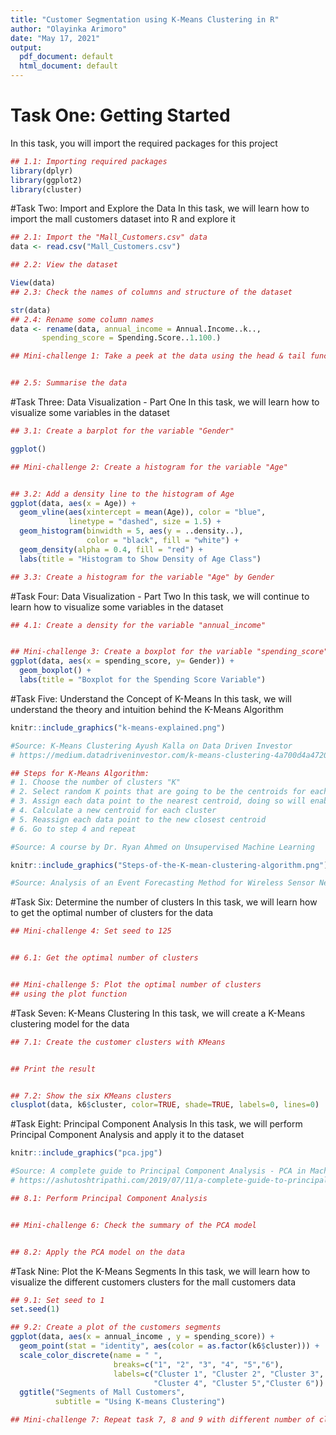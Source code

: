 ```yaml
---
title: "Customer Segmentation using K-Means Clustering in R"
author: "Olayinka Arimoro"
date: "May 17, 2021"
output:
  pdf_document: default
  html_document: default
---
```


# Task One: Getting Started
In this task, you will import the required
packages for this project
```r

## 1.1: Importing required packages
library(dplyr)
library(ggplot2)
library(cluster)

```

#Task Two: Import and Explore the Data
In this task, we will learn how to import
the mall customers dataset into R and explore it
```r

## 2.1: Import the "Mall_Customers.csv" data 
data <- read.csv("Mall_Customers.csv")

## 2.2: View the dataset

View(data)
## 2.3: Check the names of columns and structure of the dataset

str(data)
## 2.4: Rename some column names
data <- rename(data, annual_income = Annual.Income..k..,
       spending_score = Spending.Score..1.100.)

## Mini-challenge 1: Take a peek at the data using the head & tail function


## 2.5: Summarise the data


```

#Task Three: Data Visualization - Part One
In this task, we will learn how to visualize
some variables in the dataset
```r

## 3.1: Create a barplot for the variable "Gender"

ggplot()

## Mini-challenge 2: Create a histogram for the variable "Age"


## 3.2: Add a density line to the histogram of Age
ggplot(data, aes(x = Age)) +
  geom_vline(aes(xintercept = mean(Age)), color = "blue",
             linetype = "dashed", size = 1.5) +
  geom_histogram(binwidth = 5, aes(y = ..density..), 
                 color = "black", fill = "white") +
  geom_density(alpha = 0.4, fill = "red") +
  labs(title = "Histogram to Show Density of Age Class")

## 3.3: Create a histogram for the variable "Age" by Gender


```

#Task Four: Data Visualization - Part Two
In this task, we will continue to learn how to 
visualize some variables in the dataset
```r

## 4.1: Create a density for the variable "annual_income"


## Mini-challenge 3: Create a boxplot for the variable "spending_score"
ggplot(data, aes(x = spending_score, y= Gender)) +
  geom_boxplot() +
  labs(title = "Boxplot for the Spending Score Variable")

```

#Task Five: Understand the Concept of K-Means
In this task, we will understand the theory and intuition
behind the K-Means Algorithm

```r
knitr::include_graphics("k-means-explained.png")

#Source: K-Means Clustering Ayush Kalla on Data Driven Investor
# https://medium.datadriveninvestor.com/k-means-clustering-4a700d4a4720 
```

```r
## Steps for K-Means Algorithm:
# 1. Choose the number of clusters "K"
# 2. Select random K points that are going to be the centroids for each cluster
# 3. Assign each data point to the nearest centroid, doing so will enable us to create "K" number of clusters
# 4. Calculate a new centroid for each cluster
# 5. Reassign each data point to the new closest centroid
# 6. Go to step 4 and repeat

#Source: A course by Dr. Ryan Ahmed on Unsupervised Machine Learning
```

```r
knitr::include_graphics("Steps-of-the-K-mean-clustering-algorithm.png")

#Source: Analysis of an Event Forecasting Method for Wireless Sensor Networks by Andras Kalmar et al.
```

#Task Six: Determine the number of clusters
In this task, we will learn how to get the optimal
number of clusters for the data
```r

## Mini-challenge 4: Set seed to 125


## 6.1: Get the optimal number of clusters


## Mini-challenge 5: Plot the optimal number of clusters 
## using the plot function


```

#Task Seven: K-Means Clustering
In this task, we will create a K-Means clustering model
for the data
```r

## 7.1: Create the customer clusters with KMeans


## Print the result


## 7.2: Show the six KMeans clusters
clusplot(data, k6$cluster, color=TRUE, shade=TRUE, labels=0, lines=0)

```

#Task Eight: Principal Component Analysis
In this task, we will perform Principal Component Analysis
and apply it to the dataset

```r
knitr::include_graphics("pca.jpg")

#Source: A complete guide to Principal Component Analysis - PCA in Machine Learning
# https://ashutoshtripathi.com/2019/07/11/a-complete-guide-to-principal-component-analysis-pca-in-machine-learning/
```

```r

## 8.1: Perform Principal Component Analysis


## Mini-challenge 6: Check the summary of the PCA model


## 8.2: Apply the PCA model on the data


```

#Task Nine: Plot the K-Means Segments
In this task, we will learn how to visualize the
different customers clusters for the mall customers data
```r

## 9.1: Set seed to 1
set.seed(1)

## 9.2: Create a plot of the customers segments
ggplot(data, aes(x = annual_income , y = spending_score)) + 
  geom_point(stat = "identity", aes(color = as.factor(k6$cluster))) +
  scale_color_discrete(name = " ", 
                       breaks=c("1", "2", "3", "4", "5","6"),
                       labels=c("Cluster 1", "Cluster 2", "Cluster 3", 
                                "Cluster 4", "Cluster 5","Cluster 6")) +
  ggtitle("Segments of Mall Customers", 
          subtitle = "Using K-means Clustering")

## Mini-challenge 7: Repeat task 7, 8 and 9 with different number of clusters
```
